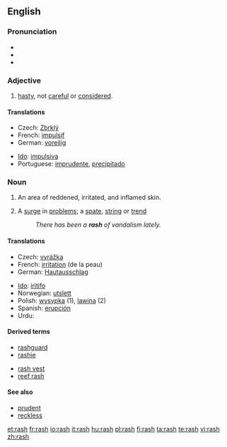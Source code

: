==English==

===Pronunciation===
*{{IPA|/ræʃ/}}
*{{audio|en-us-rash.ogg|Audio (US)}}
*{{rhymes|æʃ}}

===Adjective===
{{en-adj|er|est}}

# [[hasty]], not [[careful]] or [[considered]].

====Translations====
{{top}}
*Czech: [[Zbrklý]]
*French: [[impulsif]]
*German: [[voreilig]]
{{mid}}
*[[Ido]]: [[impulsiva]]
*Portuguese: [[imprudente]], [[precipitado]]
{{bottom}}

===Noun===
{{wikipedia|rash|rash (inflamed skin)}}
{{en-noun|rashes}}

# {{symptom}} An area of reddened, irritated, and inflamed skin.
# A [[surge]] in [[problem]]s; a [[spate]], [[string]] or [[trend]]
#:''There has been a '''rash''' of vandalism lately.''

====Translations====
{{trans-top|of skin}}
*Czech: [[vyrážka]] {{f}}
*French: [[irritation]] (de la peau) {{f}}
*German: [[Hautausschlag]] {{m}}
{{trans-mid}}
*[[Ido]]: [[iritar|iritifo]]
*Norwegian: [[utslett]] {{n}}
*Polish: [[wysypka]] {{f}} (1), [[lawina]] {{f}} (2)
*Spanish: [[erupción]]
*Urdu: {{ur-Arab|[[خارش]]}}
{{trans-bottom}}

====Derived terms====
{{top2}}
*[[rashguard]]
*[[rashie]]
{{mid2}}
*[[rash vest]]
*[[reef rash]]
{{bottom}}

====See also====
*[[prudent]]
*[[reckless]]

[[et:rash]]
[[fr:rash]]
[[io:rash]]
[[it:rash]]
[[hu:rash]]
[[pl:rash]]
[[fi:rash]]
[[ta:rash]]
[[te:rash]]
[[vi:rash]]
[[zh:rash]]